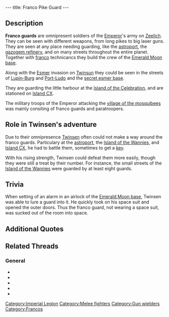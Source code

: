 ---
title: Franco Pike Guard
---

{{Enemy|
Name=Franco guard with pike|
Image=KNLUNE.jpg|
Strength=Green/Red|
Reaction=Moves sideways|
Recovery=Fast|
Rate=Fast|
Damage=Little|
Range=Short|
Speed=Medium}}

{{Quote|
Quote=This is a well organized planet: soldiers everywhere, law and order, discipline, clean streets.|
Character=[[Adelaïde]]}}

==Description==
'''Franco guards''' are omnipresent soldiers of the [[Emperor]]'s army on [[Zeelich]]. They can be seen with different weapons, from long pikes to big laser guns. They are seen at any place needing guarding, like the [[astroport]], the [[gazogem refinery]], and on many streets throughout the entire planet. Together with [[franco]] technicancs they build the crew of the [[Emerald Moon base]].

Along with the [[Esmer]] invasion on [[Twinsun]] they could be seen in the streets of [[Lupin-Burg]] and [[Port-Ludo]] and the [[secret esmer base]].

They are guarding the little harbour at the [[Island of the Celebration]], and are stationed on [[Island CX]].

The military troops of the Emperor attacking the [[village of the mosquibees]] was mainly consiting of franco guards and paratroopers.

==Role in Twinsen's adventure==
Due to their omnipresence [[Twinsen]] often could not make a way around the franco guards. Particulary at the [[astroport]], the [[Island of the Wannies]], and [[Island CX]], he had to battle them, sometimes to get a [[key]].

With his rising strength, Twinsen could defeat them more easily, though they were still a treat by their number. For instance, the small streets of the [[Island of the Wannies]] were guarded by at least eight guards.

==Trivia==
When setting of an alarm in an airlock of the [[Emerald Moon base]], Twinsen was able to lure a guard into it. He quickly took on his space suit and opened the outer doors. Thus the franco guard, not wearing a space suit, was sucked out of the room into space.

==Additional Quotes==
{{Quote|
Quote=Hi, pal! Hey, is that you who brought on all this military? They don't look all that strong, if you ask me. In my day, it was different. They fed us firefly tarts, that really built us up<nowiki>!!!</nowiki>|
Character=The old [[wannie]] in the [[village of the wannies]]}}

{{Quote|
Quote=I'm sorry sir you may not enter here. It is restricted to the astroport personnel.|
Character=A franco guard}}

==Related Threads==
===General===
* {{thread|id=11244|title=Sucked into space}}
* {{thread|id=4634|title=Yellow Fraco Guards}}
* {{thread|id=6222|title=For those interested to see what a cell-shaded LBA would look like}}
* {{thread|id=4683|title=Franco Guards, hey they are diffrent!}}
* {{thread|id=4682|title=Do you think that Fraco guards are Clones?}}

[[Category:Imperial Legion]]
[[Category:Melee fighters]]
[[Category:Gun wielders]]
[[Category:Francos]]